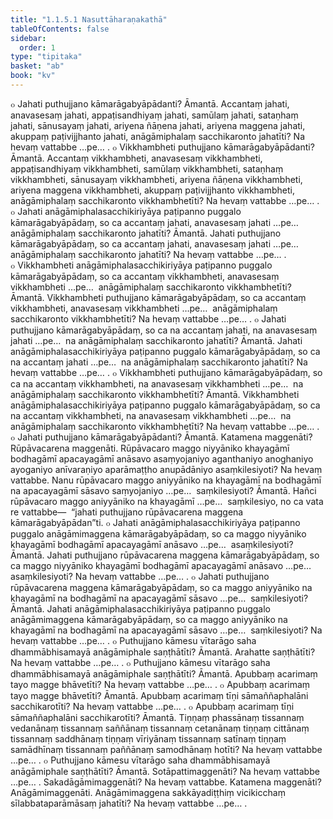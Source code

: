 ```yaml
---
title: "1.1.5.1 Nasuttāharaṇakathā"
tableOfContents: false
sidebar:
  order: 1
type: "tipitaka"
basket: "ab"
book: "kv"
---
```



<DynamicBreadcrumb />

<Division number="279" book="kv">

<Paragraph number="594" book="kv">
๐ Jahati puthujjano kāmarāgabyāpādanti? Āmantā. Accantaṃ jahati, anavasesaṃ jahati, appaṭisandhiyaṃ jahati, samūlaṃ jahati, sataṇhaṃ jahati, sānusayaṃ jahati, ariyena ñāṇena jahati, ariyena maggena jahati, akuppaṃ paṭivijjhanto jahati, anāgāmiphalaṃ sacchikaronto jahatīti? Na hevaṃ vattabbe …pe… .
</Paragraph>

<Paragraph number="595" book="kv">
๐ Vikkhambheti puthujjano kāmarāgabyāpādanti? Āmantā. Accantaṃ vikkhambheti, anavasesaṃ vikkhambheti, appaṭisandhiyaṃ vikkhambheti, samūlaṃ vikkhambheti, sataṇhaṃ vikkhambheti, sānusayaṃ vikkhambheti, ariyena ñāṇena vikkhambheti, ariyena maggena vikkhambheti, akuppaṃ paṭivijjhanto vikkhambheti, anāgāmiphalaṃ sacchikaronto vikkhambhetīti? Na hevaṃ vattabbe …pe… .
</Paragraph>

<Paragraph number="596" book="kv">
๐ Jahati anāgāmiphalasacchikiriyāya paṭipanno puggalo kāmarāgabyāpādaṃ, so ca accantaṃ jahati, anavasesaṃ jahati …pe…  anāgāmiphalaṃ sacchikaronto jahatīti? Āmantā. Jahati puthujjano kāmarāgabyāpādaṃ, so ca accantaṃ jahati, anavasesaṃ jahati …pe…  anāgāmiphalaṃ sacchikaronto jahatīti? Na hevaṃ vattabbe …pe… .
</Paragraph>

<Paragraph number="597" book="kv">
๐ Vikkhambheti anāgāmiphalasacchikiriyāya paṭipanno puggalo kāmarāgabyāpādaṃ, so ca accantaṃ vikkhambheti, anavasesaṃ vikkhambheti …pe…  anāgāmiphalaṃ sacchikaronto vikkhambhetīti? Āmantā. Vikkhambheti puthujjano kāmarāgabyāpādaṃ, so ca accantaṃ vikkhambheti, anavasesaṃ vikkhambheti …pe…  anāgāmiphalaṃ sacchikaronto vikkhambhetīti? Na hevaṃ vattabbe …pe… .
</Paragraph>

<Paragraph number="598" book="kv">
๐ Jahati puthujjano kāmarāgabyāpādaṃ, so ca na accantaṃ jahati, na anavasesaṃ jahati …pe…  na anāgāmiphalaṃ sacchikaronto jahatīti? Āmantā. Jahati anāgāmiphalasacchikiriyāya paṭipanno puggalo kāmarāgabyāpādaṃ, so ca na accantaṃ jahati …pe…  na anāgāmiphalaṃ sacchikaronto jahatīti? Na hevaṃ vattabbe …pe… .
</Paragraph>

<Paragraph number="599" book="kv">
๐ Vikkhambheti puthujjano kāmarāgabyāpādaṃ, so ca na accantaṃ vikkhambheti, na anavasesaṃ vikkhambheti …pe…  na anāgāmiphalaṃ sacchikaronto vikkhambhetīti? Āmantā. Vikkhambheti anāgāmiphalasacchikiriyāya paṭipanno puggalo kāmarāgabyāpādaṃ, so ca na accantaṃ vikkhambheti, na anavasesaṃ vikkhambheti …pe…  na anāgāmiphalaṃ sacchikaronto vikkhambhetīti? Na hevaṃ vattabbe …pe… .
</Paragraph>

<Paragraph number="600" book="kv">
๐ Jahati puthujjano kāmarāgabyāpādanti? Āmantā. Katamena maggenāti? Rūpāvacarena maggenāti. Rūpāvacaro maggo niyyāniko khayagāmī bodhagāmī apacayagāmī anāsavo asaṃyojaniyo aganthaniyo anoghaniyo ayoganiyo anīvaraṇiyo aparāmaṭṭho anupādāniyo asaṃkilesiyoti? Na hevaṃ vattabbe. Nanu rūpāvacaro maggo aniyyāniko na khayagāmī na bodhagāmī na apacayagāmī sāsavo saṃyojaniyo …pe…  saṃkilesiyoti? Āmantā. Hañci rūpāvacaro maggo aniyyāniko na khayagāmī …pe…  saṃkilesiyo, no ca vata re vattabbe—  “jahati puthujjano rūpāvacarena maggena kāmarāgabyāpādan”ti.
</Paragraph>

<Paragraph number="601" book="kv">
๐ Jahati anāgāmiphalasacchikiriyāya paṭipanno puggalo anāgāmimaggena kāmarāgabyāpādaṃ, so ca maggo niyyāniko khayagāmī bodhagāmī apacayagāmī anāsavo …pe…  asaṃkilesiyoti? Āmantā. Jahati puthujjano rūpāvacarena maggena kāmarāgabyāpādaṃ, so ca maggo niyyāniko khayagāmī bodhagāmī apacayagāmī anāsavo …pe…  asaṃkilesiyoti? Na hevaṃ vattabbe …pe… .
</Paragraph>

<Paragraph number="602" book="kv">
๐ Jahati puthujjano rūpāvacarena maggena kāmarāgabyāpādaṃ, so ca maggo aniyyāniko na khayagāmī na bodhagāmī na apacayagāmī sāsavo …pe…  saṃkilesiyoti? Āmantā. Jahati anāgāmiphalasacchikiriyāya paṭipanno puggalo anāgāmimaggena kāmarāgabyāpādaṃ, so ca maggo aniyyāniko na khayagāmī na bodhagāmī na apacayagāmī sāsavo …pe…  saṃkilesiyoti? Na hevaṃ vattabbe …pe… .
</Paragraph>

</Division>
<Division number="280" book="kv">

<Paragraph number="603" book="kv">
๐ Puthujjano kāmesu vītarāgo saha dhammābhisamayā anāgāmiphale saṇṭhātīti? Āmantā. Arahatte saṇṭhātīti? Na hevaṃ vattabbe …pe… .
</Paragraph>

<Paragraph number="604" book="kv">
๐ Puthujjano kāmesu vītarāgo saha dhammābhisamayā anāgāmiphale saṇṭhātīti? Āmantā. Apubbaṃ acarimaṃ tayo magge bhāvetīti? Na hevaṃ vattabbe …pe… .
</Paragraph>

<Paragraph number="605" book="kv">
๐ Apubbaṃ acarimaṃ tayo magge bhāvetīti? Āmantā. Apubbaṃ acarimaṃ tīṇi sāmaññaphalāni sacchikarotīti? Na hevaṃ vattabbe …pe… .
</Paragraph>

<Paragraph number="606" book="kv">
๐ Apubbaṃ acarimaṃ tīṇi sāmaññaphalāni sacchikarotīti? Āmantā. Tiṇṇaṃ phassānaṃ tissannaṃ vedanānaṃ tissannaṃ saññānaṃ tissannaṃ cetanānaṃ tiṇṇaṃ cittānaṃ tissannaṃ saddhānaṃ tiṇṇaṃ vīriyānaṃ tissannaṃ satīnaṃ tiṇṇaṃ samādhīnaṃ tissannaṃ paññānaṃ samodhānaṃ hotīti? Na hevaṃ vattabbe …pe… .
</Paragraph>

<Paragraph number="607" book="kv">
๐ Puthujjano kāmesu vītarāgo saha dhammābhisamayā anāgāmiphale saṇṭhātīti? Āmantā. Sotāpattimaggenāti? Na hevaṃ vattabbe …pe… .
</Paragraph>

<Paragraph number="608" book="kv">
Sakadāgāmimaggenāti? Na hevaṃ vattabbe. Katamena maggenāti? Anāgāmimaggenāti. Anāgāmimaggena sakkāyadiṭṭhiṃ vicikicchaṃ sīlabbataparāmāsaṃ jahatīti? Na hevaṃ vattabbe …pe… .
</Paragraph>
</Division>